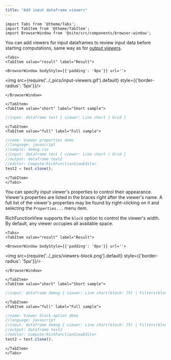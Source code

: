 ```yaml
---
title: "Add input dataframe viewers"
---
```


```mdx-code-block
import Tabs from '@theme/Tabs';
import TabItem from '@theme/TabItem';
import BrowserWindow from '@site/src/components/browser-window';
```

You can add viewers for input dataframes to review input data before starting computations,
same way as for
[output viewers](../scripting-features/add-viewers.mdx).

```mdx-code-block
<Tabs>
<TabItem value="result" label="Result">
```

```mdx-code-block
<BrowserWindow bodyStyle={{'padding': '0px'}} url=''>
```

<img src={require('../_pics/input-viewers.gif').default} style={{'border-radius': '5px'}}/>

```mdx-code-block
</BrowserWindow>
```

```mdx-code-block
</TabItem>
<TabItem value="short" label="Short sample">
```

```javascript title="Your script header"
//input: dataframe test { viewer: Line chart | Grid }
```

```mdx-code-block
</TabItem>
<TabItem value="full" label="Full sample">
```

```javascript title="https://public.datagrok.ai/scripts"
//name: Viewer properties demo
//language: javascript
//sample: demog.csv
//input: dataframe test { viewer: Line chart | Grid }
//output: dataframe test2
//editor: Compute:RichFunctionViewEditor
test2 = test.clone();
```

```mdx-code-block
</TabItem>
</Tabs>
```

You can specify input viewer's properties to control their appearance.
Viewer's properties are listed in the braces right after the viewer's name.
A full list of the viewer's properties may be found by right-clicking on it and selecting the `Properties...` menu item.

RichFunctionView supports the `block` option to control the viewer's width.
By default, any viewer occupies all available space.

```mdx-code-block
<Tabs>
<TabItem value="result" label="Result">
```

```mdx-code-block
<BrowserWindow bodyStyle={{'padding': '0px'}} url=''>
```

<img src={require('../_pics/viewers-block.png').default} style={{'border-radius': '5px'}}/>

```mdx-code-block
</BrowserWindow>
```

```mdx-code-block
</TabItem>
<TabItem value="short" label="Short sample">
```

```javascript title="Your script header"
//input: dataframe demog { viewer: Line chart(block: 75) | Filters(block: 25) }
```

```mdx-code-block
</TabItem>
<TabItem value="full" label="Full sample">
```

```javascript title="https://public.datagrok.ai/scripts"
//name: Viewer block option demo
//language: javascript
//input: dataframe demog { viewer: Line chart(block: 75) | Filters(block: 25) }
//output: dataframe test2
//editor: Compute:RichFunctionViewEditor
test2 = test.clone();
```

```mdx-code-block
</TabItem>
</Tabs>
```
